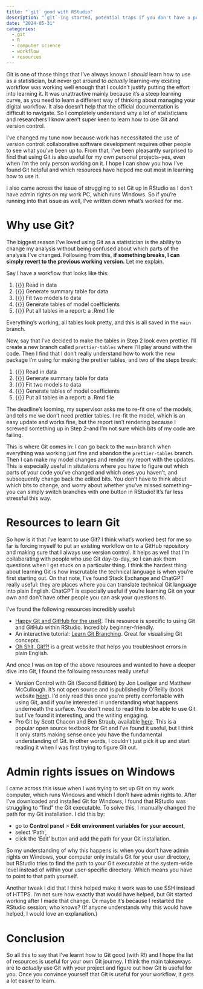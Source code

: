 ```yaml
---
title: "`git` good with RStudio"
description: "`git`-ing started, potential traps if you don't have a programming background, resources to help you, and bonus: dealing with limited admin rights in Windows."
date: "2024-05-31"
categories:
  - git
  - R
  - computer science
  - workflow
  - resources
---
```


Git is one of those things that I've always known I *should* learn how to use as a statistician, but never got around to *actually* learning--my exsiting workflow was working well enough that I couldn't justify putting the effort into learning it. It was unattractive mainly because it's a steep learning curve, as you need to learn a different way of thinking about managing your digital workflow. It also doesn't help that the official documentation is difficult to navigate. So I completely understand why a lot of statisticians and researchers I know aren't super keen to learn how to use Git and version control.

I've changed my tune now because work has necessitated the use of version control: collaborative software development requires other people to see what you've been up to. From that, I've been pleasantly surprised to find that using Git is also useful for my own personal projects--yes, even when I'm the only person working on it. I hope I can show you how I've found Git helpful and which resources have helped me out most in learning how to use it.

I also came across the issue of struggling to set Git up in RStudio as I don't have admin rights on my work PC, which runs Windows. So if you're running into that issue as well, I've written down what's worked for me.

# Why use Git?

The biggest reason I've loved using Git as a statistician is the ability to change my analysis without being confused about which parts of the analysis I've changed. 
Following from this, **if something breaks, I can simply revert to the previous working version.** Let me explain.

Say I have a workflow that looks like this:

1. {{<iconify system-uicons check>}} Read in data
2. {{<iconify system-uicons check>}} Generate summary table for data
3. {{<iconify system-uicons check>}} Fit two models to data
4. {{<iconify system-uicons check>}} Generate tables of model coefficients
5. {{<iconify system-uicons check>}} Put all tables in a report: a .Rmd file

Everything's working, all tables look pretty, and this is all saved in the `main` branch. 

Now, say that I've decided to make the tables in Step 2 look even prettier. I'll create a new branch called `prettier-tables` where I'll play around with the code. Then I find that I don't really understand how to work the new package I'm using for making the prettier tables, and two of the steps break:

1. {{<iconify system-uicons check>}} Read in data
2. {{<iconify system-uicons cross>}} Generate summary table for data
3. {{<iconify system-uicons check>}} Fit two models to data
4. {{<iconify system-uicons check>}} Generate tables of model coefficients
5. {{<iconify system-uicons cross>}} Put all tables in a report: a .Rmd file

The deadline's looming, my supervisor asks me to re-fit one of the models, and tells me we don't need prettier tables. I re-fit the model, which is an easy update and works fine, but the report isn't rendering because I screwed something up in Step 2--and I'm not sure which bits of my code are failing.

This is where Git comes in: I can go back to the `main` branch when everything was working just fine and abandon the `prettier-tables` branch. Then I can make my model changes and render my report with the updates. This is especially useful in situtations where you have to figure out which parts of your code you've changed and which ones you haven't, and subsequently change back the edited bits. You don't have to think about which bits to change, and worry about whether you've missed something--you can simply switch branches with one button in RStudio! It's far less stressful this way.

# Resources to learn Git

So how is it that I've learnt to use Git? I think what's worked best for me so far is forcing myself to put an existing workflow on to a GitHub repository and making sure that I always use version control. It helps as well that I'm collaborating with people who use Git day-to-day, so I can ask them questions when I get stuck on a particular thing. I think the hardest thing about learning Git is how inscrutable the technical language is when you're first starting out. On that note, I've found Stack Exchange and ChatGPT really useful: they are places where you can translate technical Git language into plain English. ChatGPT is especially useful if you're learning Git on your own and don't have other people you can ask your questions to.

I've found the following resources incredibly useful:

-   [Happy Git and GitHub for the useR](https://happygitwithr.com/). This resource is specific to using Git and GitHub within RStudio. Incredibly beginner-friendly.
-   An interactive tutorial: [Learn Git Branching](https://learngitbranching.js.org/). Great for visualising Git concepts.
-   [Oh Shit, Git!?!](https://ohshitgit.com/) is a great website that helps you troubleshoot errors in plain English.

And once I was on top of the above resources and wanted to have a deeper dive into Git, I found the following resources really useful:

- Version Control with Git (Second Edition) by Jon Loeliger and Matthew McCullough. It's not open source and is published by O'Reilly (book website [here](https://www.oreilly.com/library/view/version-control-with/9781492091189/)). I'd only read this once you're pretty comfortable with using Git, and if you're interested in understanding what happens underneath the surface. You don't need to read this to be able to use Git but I've found it interesting, and the writing engaging.
- Pro Git by Scott Chacon and Ben Straub, available [here](https://git-scm.com/book/en/v2). This is a popular open source textbook for Git and I've found it useful, but I think it only starts making sense once you have the fundamental understanding of Git. In other words, I couldn't just pick it up and start reading it when I was first trying to figure Git out. 

# Admin rights issues on Windows

I came across this issue when I was trying to set up Git on my work computer, which runs Windows and which I don't have admin rights to. After I've downloaded and installed Git for Windows, I found that RStudio was struggling to "find" the Git executable. To solve this, I manually changed the path for my Git installation. I did this by:

- go to **Control panel** \> **Edit environment variables for your account**,
- select 'Path',
- click the 'Edit' button and add the path for your Git installation.

So my understanding of why this happens is: when you don't have admin rights on Windows, your computer only installs Git for your user directory, but RStudio tries to find the path to your Git executable at the system-wide level instead of within your user-specific directory. Which means you have to point to that path yourself.

Another tweak I did that I think helped make it work was to use SSH instead of HTTPS. I'm not sure how exactly that would have helped, but Git started working after I made that change. Or maybe it's because I restarted the RStudio session; who knows? (If anyone understands why this would have helped, I would love an explanation.)

# Conclusion

So all this to say that I've learnt how to Git good (with R!) and I hope the list of resources is useful for your own Git journey. I think the main takeaways are to *actually* use Git with your project and figure out how Git is useful for you. Once you convince yourself that Git is useful for your workflow, it gets a lot easier to learn.